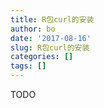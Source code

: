```yaml
---
title: R包curl的安装
author: bo
date: '2017-08-16'
slug: R包curl的安装
categories: []
tags: []
---
```


TODO
